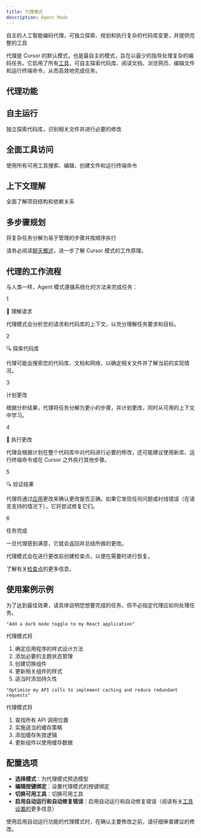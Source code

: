 ```yaml
---
title: 代理模式
description: Agent Mode
---
```


 
自主的人工智能编码代理，可独立探索、规划和执行复杂的代码库变更，并提供完整的工具

代理是 Cursor 的默认模式，也是最自主的模式，旨在以最少的指导处理复杂的编码任务。它启用了所有[工具](https://docs.cursor.com/chat/tools)，可自主探索代码库、阅读文档、浏览网页、编辑文件和运行终端命令，从而高效地完成任务。

## 代理功能

## 自主运行

独立探索代码库，识别相关文件并进行必要的修改

## 全面工具访问

使用所有可用工具搜索、编辑、创建文件和运行终端命令

## 上下文理解

全面了解项目结构和依赖关系

## 多步骤规划

将复杂任务分解为易于管理的步骤并按顺序执行

请务必阅读[聊天概述](https://docs.cursor.com/chat/overview)，进一步了解 Cursor 模式的工作原理。

## 代理的工作流程

与人类一样，Agent 模式遵循系统化的方法来完成任务：

1

🧠 理解请求

代理模式会分析您的请求和代码库的上下文，以充分理解任务要求和目标。

2

🔍 探索代码库

代理可能会搜索您的代码库、文档和网络，以确定相关文件并了解当前的实现情况。

3

计划更改

根据分析结果，代理将任务分解为更小的步骤，并计划更改，同时从可用的上下文中学习。

4

🔧 执行更改

代理会根据计划在整个代码库中对代码进行必要的修改，还可能建议使用新库、运行终端命令或在 Cursor 之外执行其他步骤。

5

🔍 验证结果

代理将通过[应用](https://docs.cursor.com/chat/apply)更改来确认更改是否正确。如果它发现任何问题或衬线错误（在语言支持的情况下），它将尝试修复它们。

6

任务完成

一旦代理感到满意，它就会返回并总结所做的更改。

代理模式会在进行更改前创建检查点，以便在需要时进行恢复。

了解有关[检查点](https://docs.cursor.com/chat/overview#checkpoints)的更多信息。

## 使用案例示例

为了达到最佳效果，请具体说明您想要完成的任务，但不必指定代理应如何处理任务。

```
"Add a dark mode toggle to my React application"

```

代理模式将

1. 确定应用程序的样式设计方法
2. 添加必要的主题状态管理
3. 创建切换组件
4. 更新相关组件的样式
5. 适当时添加持久性

```
"Optimize my API calls to implement caching and reduce redundant requests"

```

代理模式将

1. 查找所有 API 调用位置
2. 实施适当的缓存策略
3. 添加缓存失效逻辑
4. 更新组件以使用缓存数据

## 配置选项

- **选择模式**：为代理模式预选模型
- **编辑按键绑定**：设置代理模式的按键绑定
- **切换可用工具**：切换可用工具
- **启用自动运行和自动修复错误**：启用自动运行和自动修复错误（阅读有关[工具设置的](https://docs.cursor.com/chat/tools#advanced-options)更多信息）

使用启用自动运行功能的代理模式时，在确认主要修改之前，请仔细审查建议的修改。